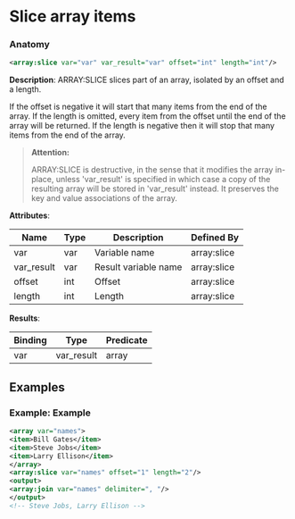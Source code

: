 # Slice array items

### Anatomy

```xml
<array:slice var="var" var_result="var" offset="int" length="int"/>
```

 **Description**:
 ARRAY:SLICE slices part of an array, isolated by an offset and a length.

If the offset is negative it will start that many items from the end of the array. If the length is omitted, every item from the offset until the end of the array will be returned. If the length is negative then it will stop that many items from the end of the array.


> **Attention:**
>
> ARRAY:SLICE is destructive, in the sense that it modifies the array in-place, unless 'var_result' is specified in which case a copy of the resulting array will be stored in 'var_result' instead. It preserves the key and value associations of the array.

**Attributes**:

| Name | Type | Description | Defined By |
| ---- | ---- | ----------- | ---------- |
| var | var | Variable name | array:slice |
| var_result | var | Result variable name | array:slice |
| offset | int | Offset | array:slice |
| length | int | Length | array:slice |


**Results**:

| Binding | Type | Predicate |
| ------- | ---- | --------- |
| var|var_result | array | no-result-propagation |


## Examples

### Example: Example

```xml
<array var="names">
<item>Bill Gates</item>
<item>Steve Jobs</item>
<item>Larry Ellison</item>
</array>
<array:slice var="names" offset="1" length="2"/>
<output>
<array:join var="names" delimiter=", "/>
</output>
<!-- Steve Jobs, Larry Ellison -->
```


